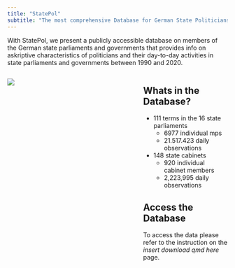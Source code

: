 ```yaml
---
title: "StatePol"
subtitle: "The most comprehensive Database for German State Politicians"
---
```


With StatePol, we present a publicly accessible database on members of the German state parliaments and governments that provides info on askriptive characteristics of politicians and their day-to-day activities in state parliaments and governments between 1990 and 2020.

::: columns
::: {.column width="60%"}
![](images/landesparlamente.png){fig-align="center"}
:::
::: {.column width="40%"}
## Whats in the Database?

-   111 terms in the 16 state parliaments
    -   6977 individual mps
    -   21.517.423 daily observations
    
    
    
-   148 state cabinets
    -   920 individual cabinet members
    -   2,223,995 daily observations
        
## Access the Database
To access the data please refer to the instruction on the *insert download qmd here* page.
:::
:::


